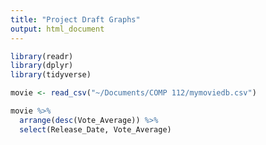 ```yaml
---
title: "Project Draft Graphs"
output: html_document
---
```


```r
library(readr)
library(dplyr)
library(tidyverse)
```

```r
movie <- read_csv("~/Documents/COMP 112/mymoviedb.csv")
```

```r
movie %>% 
  arrange(desc(Vote_Average)) %>% 
  select(Release_Date, Vote_Average)
  
```

